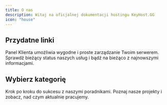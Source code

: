 ```yaml
---
title: O nas
description: Witaj na oficjalnej dokumentacji hostingu KeyHost.GG
icon: "house"
---
```



## Przydatne linki

<CardGroup cols={2}>
	<Card
		title="Panel Klienta"
		icon="bars-progress"
		href="https://panel.keyhost.gg">
		Panel Klienta umożliwia wygodne i proste zarządzanie Twoim serwerem.
	</Card>
	<Card
		title="Status Naszych Usług"
		icon="signal"
		href="https://status.keyhost.gg">
		Sprawdź bieżący status naszych usług i bądź na bieżąco z najnowszymi
		informacjami.
	</Card>
</CardGroup>

## Wybierz kategorię

<CardGroup cols={2}>
	<Card
		title="Poradniki"
		icon="book"
		href="https://mintlify.com/docs/settings/global">
		Krok po kroku do sukcesu z naszymi poradnikami.
	</Card>
	<Card
		title="Nasze Projekty"
		icon="code"
		href="https://mintlify.com/docs/api-playground/openapi">
		Poznaj nasze projekty i zobacz, nad czym aktualnie pracujemy.
	</Card>
</CardGroup>
